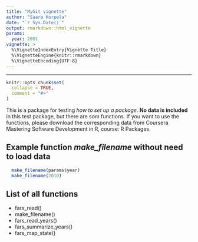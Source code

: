 ```yaml
---
title: "MyGit vignette"
author: "Saara Korpela"
date: "`r Sys.Date()`"
output: rmarkdown::html_vignette
params: 
  year: 2001
vignette: >
  %\VignetteIndexEntry{Vignette Title}
  %\VignetteEngine{knitr::rmarkdown}
  %\VignetteEncoding{UTF-8}
---
```


---

```r
knitr::opts_chunk$set(
  collapse = TRUE,
  comment = "#>"
)
```

This is a package for testing *how to set up a package*. **No data is included** in this test package, but there are som functions. If you want to 
use the functions, please download the corresponding data from Coursera Mastering Software Development in R, course: R Packages. 

## Example function *make_filename* without need to load data

```r
  make_filename(params$year)
  make_filename(2010)
```

## List of all functions

+ fars_read()
+ make_filename()
+ fars_read_years()
+ fars_summarize_years()
+ fars_map_state()



